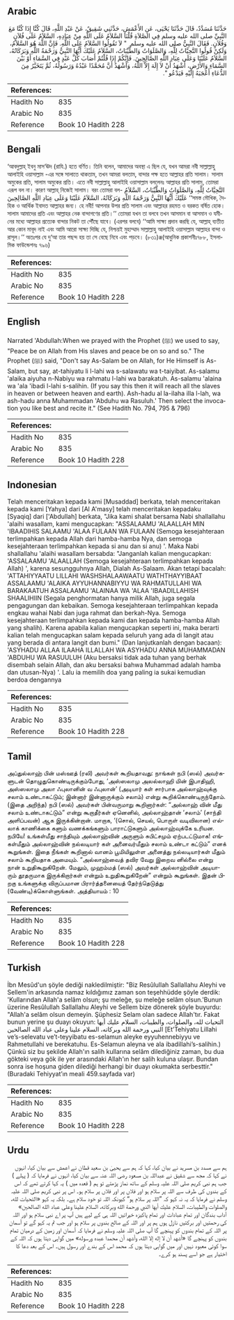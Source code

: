 ## Arabic


<div dir="rtl" lang="ar" style={{fontSize:'larger',backgroundColor:'#f8f9fa',padding:20}}>
حَدَّثَنَا مُسَدَّدٌ، قَالَ حَدَّثَنَا يَحْيَى، عَنِ الأَعْمَشِ، حَدَّثَنِي شَقِيقٌ، عَنْ عَبْدِ اللَّهِ، قَالَ كُنَّا إِذَا كُنَّا مَعَ النَّبِيِّ صلى الله عليه وسلم فِي الصَّلاَةِ قُلْنَا السَّلاَمُ عَلَى اللَّهِ مِنْ عِبَادِهِ، السَّلاَمُ عَلَى فُلاَنٍ وَفُلاَنٍ‏.‏ فَقَالَ النَّبِيُّ صلى الله عليه وسلم ‏ "‏ لاَ تَقُولُوا السَّلاَمُ عَلَى اللَّهِ‏.‏ فَإِنَّ اللَّهَ هُوَ السَّلاَمُ، وَلَكِنْ قُولُوا التَّحِيَّاتُ لِلَّهِ، وَالصَّلَوَاتُ وَالطَّيِّبَاتُ، السَّلاَمُ عَلَيْكَ أَيُّهَا النَّبِيُّ وَرَحْمَةُ اللَّهِ وَبَرَكَاتُهُ، السَّلاَمُ عَلَيْنَا وَعَلَى عِبَادِ اللَّهِ الصَّالِحِينَ‏.‏ فَإِنَّكُمْ إِذَا قُلْتُمْ أَصَابَ كُلَّ عَبْدٍ فِي السَّمَاءِ أَوْ بَيْنَ السَّمَاءِ وَالأَرْضِ، أَشْهَدُ أَنْ لاَ إِلَهَ إِلاَّ اللَّهُ، وَأَشْهَدُ أَنَّ مُحَمَّدًا عَبْدُهُ وَرَسُولُهُ، ثُمَّ يَتَخَيَّرُ مِنَ الدُّعَاءِ أَعْجَبَهُ إِلَيْهِ فَيَدْعُو ‏"‏‏.‏
</div>
<div style={{backgroundColor:'#f8f9fa',padding:20, marginBottom: 10}}><table> <thead> <tr> <th>References:</th> <th></th> </tr> </thead> <tbody><tr><td>Hadith No</td><td>835</td></tr><tr><td>Arabic No</td><td>835</td></tr><tr><td>Reference</td><td>Book 10 Hadith 228</td></tr></tbody></table></div>

## Bengali


<div dir="ltr" lang="bn" style={{fontSize:'larger',backgroundColor:'#f8f9fa',padding:20}}>
‘আবদুল্লাহ্ ইবনু মাস‘ঊদ (রাযি.) হতে বর্ণিত। তিনি বলেন, আমাদের অবস্থা এ ছিল যে, যখন আমরা নবী সাল্লাল্লাহু আলাইহি ওয়াসাল্লাম -এর সঙ্গে সালাতে থাকতাম, তখন আমরা বলতাম, বান্দার পক্ষ হতে আল্লাহর প্রতি সালাম। সালাম অমুকের প্রতি, সালাম অমুকের প্রতি। এতে নবী সাল্লাল্লাহু আলাইহি ওয়াসাল্লাম বললেনঃ আল্লাহর প্রতি সালাম, তোমরা এরূপ বল না। কারণ আল্লাহ্ নিজেই সালাম। বরং তোমরা বল- التَّحِيَّاتُ لِلَّهِ، وَالصَّلَوَاتُ وَالطَّيِّبَاتُ، السَّلاَمُ عَلَيْكَ أَيُّهَا النَّبِيُّ وَرَحْمَةُ اللَّهِ وَبَرَكَاتُهُ، السَّلاَمُ عَلَيْنَا وَعَلَى عِبَادِ اللَّهِ الصَّالِحِينَ ‘‘সমস্ত মৌখিক, দৈহিক ও আর্থিক ইবাদত আল্লাহর জন্য। হে নবী! আপনার উপর প্রতি সালাম এবং আল্লাহর রহমত ও বরকত বর্ষিত হোক। সালাম আমাদের প্রতি এবং আল্লাহর নেক বান্দাগণের প্রতি।’’ তোমরা যখন তা বলবে তখন আসমান বা আসমান ও যমীনের মধ্যে আল্লাহর প্রত্যেক বান্দার নিকট তা পৌঁছে যাবে। (এরপর বলবে) ‘‘আমি সাক্ষ্য প্রদান করছি যে, আল্লাহ্ ব্যতীত আর কোন মাবূদ নাই এবং আমি আরো সাক্ষ্য দিচ্ছি যে, নিশ্চয়ই মুহাম্মাদ সাল্লাল্লাহু আলাইহি ওয়াসাল্লাম আল্লাহর বান্দা ও রাসূল।’’ অতঃপর যে দু‘আ তার পছন্দ হয় তা সে বেছে নিবে এবং পড়বে। (৮৩১)ঞ্জ(আধুনিক প্রকাশনীঃ৭৮৮, ইসলামিক ফাউন্ডেশনঃ ৭৯৬)
</div>
<div style={{backgroundColor:'#f8f9fa',padding:20, marginBottom: 10}}><table> <thead> <tr> <th>References:</th> <th></th> </tr> </thead> <tbody><tr><td>Hadith No</td><td>835</td></tr><tr><td>Arabic No</td><td>835</td></tr><tr><td>Reference</td><td>Book 10 Hadith 228</td></tr></tbody></table></div>

## English


<div dir="ltr" lang="en" style={{fontSize:'larger',backgroundColor:'#f8f9fa',padding:20}}>
Narrated 'Abdullah:When we prayed with the Prophet (ﷺ) we used to say, "Peace be on Allah from His slaves and peace be on so and so." The Prophet (ﷺ) said, "Don't say As-Salam be on Allah, for He Himself is As-Salam, but say, at-tahiyatu li l-lahi wa s-salawatu wa t-taiyibat. As-salamu 'alaika aiyuha n-Nabiyu wa rahmatu l-lahi wa barakatuh. As-salamu 'alaina wa 'ala 'ibadi l-lahi s-salihin. (If you say this then it will reach all the slaves in heaven or between heaven and earth). Ash-hadu al la-ilaha illa l-lah, wa ash-hadu anna Muhammadan 'Abduhu wa Rasuluh.' Then select the invocation you like best and recite it." (See Hadith No. 794, 795 & 796)
</div>
<div style={{backgroundColor:'#f8f9fa',padding:20, marginBottom: 10}}><table> <thead> <tr> <th>References:</th> <th></th> </tr> </thead> <tbody><tr><td>Hadith No</td><td>835</td></tr><tr><td>Arabic No</td><td>835</td></tr><tr><td>Reference</td><td>Book 10 Hadith 228</td></tr></tbody></table></div>

## Indonesian


<div dir="ltr" lang="id" style={{fontSize:'larger',backgroundColor:'#f8f9fa',padding:20}}>
Telah menceritakan kepada kami [Musaddad] berkata, telah menceritakan kepada kami [Yahya] dari [Al A'masy] telah menceritakan kepadaku [Syaqiq] dari ['Abdullah] berkata, "Jika kami shalat bersama Nabi shallallahu 'alaihi wasallam, kami mengucapkan: "ASSALAAMU 'ALAALLAH MIN 'IBAADIHIS SALAAMU 'ALAA FULAAN WA FULAAN (Semoga kesejahteraan terlimpahkan kepada Allah dari hamba-hamba Nya, dan semoga kesejahteraan terlimpahkan kepada si anu dan si anu) '. Maka Nabi shallallahu 'alaihi wasallam bersabda: "Janganlah kalian mengucapkan: 'ASSALAAMU 'ALAALLAH (Semoga kesejahteraan terlimpahkan kepada Allah) ', karena sesungguhnya Allah, Dialah As-Salaam. Akan tetapi bacalah: 'ATTAHIYYAATU LILLAHI WASHSHALAAWAATU WATHTHAYYIBAAT ASSALAAMU 'ALAIKA AYYUHANNABIYYU WA RAHMATULLAHI WA BARAKAATUH ASSALAAMU 'ALAINAA WA 'ALAA 'IBAADILLAHISH SHAALIHIIN (Segala penghormatan hanya milik Allah, juga segala pengagungan dan kebaikan. Semoga kesejahteraan terlimpahkan kepada engkau wahai Nabi dan juga rahmat dan berkah-Nya. Semoga kesejahteraan terlimpahkan kepada kami dan kepada hamba-hamba Allah yang shalih). Karena apabila kalian mengucapkan seperti ini, maka berarti kalian telah mengucapkan salam kepada seluruh yang ada di langit atau yang berada di antara langit dan bumi." (Dan lanjutkanlah dengan bacaan): 'ASYHADU ALLAA ILAAHA ILLALLAH WA ASYHADU ANNA MUHAMMADAN 'ABDUHU WA RASUULUH (Aku bersaksi tidak ada tuhan yang berhak disembah selain Allah, dan aku bersaksi bahwa Muhammad adalah hamba dan utusan-Nya) '. Lalu ia memilih doa yang paling ia sukai kemudian berdoa dengannya
</div>
<div style={{backgroundColor:'#f8f9fa',padding:20, marginBottom: 10}}><table> <thead> <tr> <th>References:</th> <th></th> </tr> </thead> <tbody><tr><td>Hadith No</td><td>835</td></tr><tr><td>Arabic No</td><td>835</td></tr><tr><td>Reference</td><td>Book 10 Hadith 228</td></tr></tbody></table></div>

## Tamil


<div dir="ltr" lang="ta" style={{fontSize:'larger',backgroundColor:'#f8f9fa',padding:20}}>
அப்துல்லாஹ் பின் மஸ்ஊத் (ரலி) அவர்கள் கூறியதாவது: நாங்கள் நபி (ஸல்) அவர்களுடன் தொழுதுகொண்டிருக்கும்போது, ‘அஸ்ஸலாமு அலல்லாஹி மின் இபாதிஹி, அஸ்ஸலாமு அலா ஃபுலானின் வ ஃபுலான்’ (அடியார் கள் சார்பாக அல்லாஹ்வுக்கு சலாம் உண்டாகட்டும்; இன்னார் இன்னாருக்கும் சலாம்) என்று கூறிக்கொண்டிருந்தோம். (இதை அறிந்த) நபி (ஸல்) அவர்கள் பின்வருமாறு கூறினார்கள்: “அல்லாஹ் வின் மீது சலாம் உண்டாகட்டும்” என்று கூறாதீர்கள் ஏனெனில், அல்லாஹ்தான் ‘சலாம்’ (சாந்தி அளிப்பவன்) ஆக இருக்கின்றான். மாறாக, ‘(சொல், செயல், பொருள் வடிவிலான) எல்லாக் காணிக்கை களும் வணக்கங்களும் பாராட்டுகளும் அல்லாஹ்வுக்கே உரியன. நபியே! உங்கள்மீது சாந்தியும் அல்லாஹ்வின் அருளும் சுபிட்சமும் ஏற்படட்டுமாக! எங்கள்மீதும் அல்லாஹ்வின் நல்லடியார் கள் அனைவர்மீதும் சலாம் உண்டா கட்டும்” எனக் கூறுங்கள். இதை நீங்கள் கூறினால் வானம் பூமியிலுள்ள அனைத்து நல்லடியார்கள் மீதும் சலாம் கூறியதாக அமையும். “அல்லாஹ்வைத் தவிர வேறு இறைவ னில்லை என்று நான் உறுதிகூறுகிறேன். மேலும், முஹம்மத் (ஸல்) அவர்கள் அல்லாஹ்வின் அடியாரும் தூதருமாக இருக்கிறார்கள் என்றும் உறுதிகூறுகிறேன்” என்றும் கூறுங்கள். இதன் பிறகு உங்களுக்கு விருப்பமான பிரார்த்தனையைத் தேர்ந்தெடுத்து (வேண்டி)க்கொள்ளுங்கள். அத்தியாயம் : 10
</div>
<div style={{backgroundColor:'#f8f9fa',padding:20, marginBottom: 10}}><table> <thead> <tr> <th>References:</th> <th></th> </tr> </thead> <tbody><tr><td>Hadith No</td><td>835</td></tr><tr><td>Arabic No</td><td>835</td></tr><tr><td>Reference</td><td>Book 10 Hadith 228</td></tr></tbody></table></div>

## Turkish


<div dir="ltr" lang="tr" style={{fontSize:'larger',backgroundColor:'#f8f9fa',padding:20}}>
İbn Mesûd'un şöyle dediği nakledilmiştir: "Biz Resûlullah Sallallahu Aleyhi ve Sellem'in arkasında namaz kıldığımız zaman son teşehhüdde şöyle derdik: 'Kullarından Allah'a selâm olsun; şu meleğe, şu meleğe selâm olsun.'Bunun üzerine Resûlullah Sallallahu Aleyhi ve Sellem bize dönerek şöyle buyurdu: "Allah'a selâm olsun demeyin. Şüphesiz Selam olan sadece Allah'tır. Fakat bunun yerine şu duayı okuyun: التحيات لله، والصلوات، والطيبات، السلام عليك أيها النبي ورحمة الله وبركاته، السلام علينا وعلى عباد الله الصالحين [Et’Tehiyatu Lillahi ve’s-selevatu ve’t-teyyibatu es-selamun aleyke eyyuhennebiyyu ve Rahmetullahi ve berekatuhu. Es-Selamun aleyna ve ala ibadillahi’s-salihin.) Çünkü siz bu şekilde Allah'ın salih kullarına selâm dilediğiniz zaman, bu dua gökteki veya gök ile yer arasındaki Allah'ın her salih kuluna ulaşır. Bundan sonra ise hoşuna giden dilediği herhangi bir duayı okumakta serbesttir." (Buradaki Tehiyyat’ın meali 459.sayfada var)
</div>
<div style={{backgroundColor:'#f8f9fa',padding:20, marginBottom: 10}}><table> <thead> <tr> <th>References:</th> <th></th> </tr> </thead> <tbody><tr><td>Hadith No</td><td>835</td></tr><tr><td>Arabic No</td><td>835</td></tr><tr><td>Reference</td><td>Book 10 Hadith 228</td></tr></tbody></table></div>

## Urdu


<div dir="rtl" lang="ur" style={{fontSize:'larger',backgroundColor:'#f8f9fa',padding:20}}>
ہم سے مسدد بن مسرہد نے بیان کیا، کہا کہ ہم سے یحییٰ بن سعید قطان نے اعمش سے بیان کیا، انہوں نے کہا کہ مجھ سے شقیق نے عبداللہ بن مسعود رضی اللہ عنہ سے بیان کیا، انہوں نے فرمایا کہ ( پہلے ) جب ہم نبی کریم صلی اللہ علیہ وسلم کے ساتھ نماز پڑھتے تو ہم ( قعدہ میں ) یہ کہا کرتے تھے کہ اس کے بندوں کی طرف سے اللہ پر سلام ہو اور فلاں پر اور فلاں پر سلام ہو۔ اس پر نبی کریم صلی اللہ علیہ وسلم نے فرمایا کہ یہ نہ کہو کہ ”اللہ پر سلام ہو“ کیونکہ اللہ تو خود سلام ہے۔ بلکہ یہ کہو «التحيات لله،‏‏‏‏ والصلوات والطيبات،‏‏‏‏ السلام عليك أيها النبي ورحمة الله وبركاته،‏‏‏‏ السلام علينا وعلى عباد الله الصالحين‏» آداب بندگان اور تمام عبادات اور تمام پاکیزہ خیراتیں اللہ ہی کے لیے ہیں آپ پر اے نبی سلام ہو اور اللہ کی رحمتیں اور برکتیں نازل ہوں ہم پر اور اللہ کے صالح بندوں پر سلام ہو اور جب تم یہ کہو گے تو آسمان پر اللہ کے تمام بندوں کو پہنچے گا آپ صلی اللہ علیہ وسلم نے فرمایا کہ آسمان اور زمین کے درمیان تمام بندوں کو پہنچے گا «أشهد أن لا إله إلا الله،‏‏‏‏ وأشهد أن محمدا عبده ورسوله» میں گواہی دیتا ہوں کہ اللہ کے سوا کوئی معبود نہیں اور میں گواہی دیتا ہوں کہ محمد اس کے بندے اور رسول ہیں۔ اس کے بعد دعا کا اختیار ہے جو اسے پسند ہو کرے۔
</div>
<div style={{backgroundColor:'#f8f9fa',padding:20, marginBottom: 10}}><table> <thead> <tr> <th>References:</th> <th></th> </tr> </thead> <tbody><tr><td>Hadith No</td><td>835</td></tr><tr><td>Arabic No</td><td>835</td></tr><tr><td>Reference</td><td>Book 10 Hadith 228</td></tr></tbody></table></div>